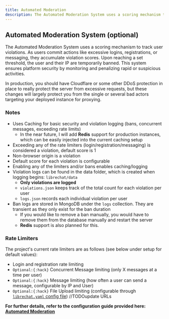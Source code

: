 ```yaml
---
title: Automated Moderation
description: The Automated Moderation System uses a scoring mechanism to track user violations. As users commit actions like excessive logins, registrations, or messaging, they accumulate violation scores. Upon reaching a set threshold, the user and their IP are temporarily banned. This system ensures platform security by monitoring and penalizing rapid or suspicious activities.
---
```


## Automated Moderation System (optional)
The Automated Moderation System uses a scoring mechanism to track user violations. As users commit actions like excessive logins, registrations, or messaging, they accumulate violation scores. Upon reaching a set threshold, the user and their IP are temporarily banned. This system ensures platform security by monitoring and penalizing rapid or suspicious activities.

In production, you should have Cloudflare or some other DDoS protection in place to really protect the server from excessive requests, but these changes will largely protect you from the single or several bad actors targeting your deployed instance for proxying.

### Notes

- Uses Caching for basic security and violation logging (bans, concurrent messages, exceeding rate limits)
    - In the near future, I will add **Redis** support for production instances, which can be easily injected into the current caching setup
- Exceeding any of the rate limiters (login/registration/messaging) is considered a violation, default score is 1
- Non-browser origin is a violation
- Default score for each violation is configurable
- Enabling any of the limiters and/or bans enables caching/logging
- Violation logs can be found in the data folder, which is created when logging begins: `librechat/data`
  - **Only violations are logged**
  - `violations.json` keeps track of the total count for each violation per user
  - `logs.json` records each individual violation per user
- Ban logs are stored in MongoDB under the `logs` collection. They are transient as they only exist for the ban duration
    - If you would like to remove a ban manually, you would have to remove them from the database manually and restart the server
    - **Redis** support is also planned for this.

### Rate Limiters

The project's current rate limiters are as follows (see below under setup for default values):

- Login and registration rate limiting
- `Optional:{:hack}` Concurrent Message limiting (only X messages at a time per user)
- `Optional:{:hack}` Message limiting (how often a user can send a message, configurable by IP and User)
- `Optional:{:hack}` File Upload limiting (configurable through [`librechat.yaml` config file](https://docs.librechat.ai/install/configuration/custom_config.html#rate-limiting))
//TODOupdate URLs

**For further details, refer to the configuration guide provided here: [Automated Moderation](/docs/configuration/mod_system)**